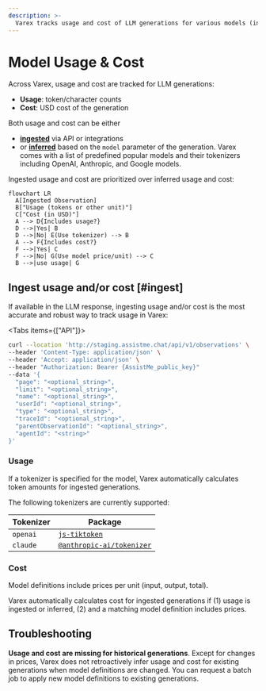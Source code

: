 ```yaml
---
description: >-
  Varex tracks usage and cost of LLM generations for various models (incl OpenAI, Anthropic, Google, and more). Add your own model definitions to track any model or custom pricing.
---
```


# Model Usage & Cost

Across Varex, usage and cost are tracked for LLM generations:

- **Usage**: token/character counts
- **Cost**: USD cost of the generation

Both usage and cost can be either

- [**ingested**](#ingest) via API or integrations
- or [**inferred**](#infer) based on the `model` parameter of the generation. Varex comes with a list of predefined popular models and their tokenizers including OpenAI, Anthropic, and Google models.

Ingested usage and cost are prioritized over inferred usage and cost:

```mermaid
flowchart LR
  A[Ingested Observation]
  B["Usage (tokens or other unit)"]
  C["Cost (in USD)"]
  A --> D{Includes usage?}
  D -->|Yes| B
  D -->|No| E(Use tokenizer) --> B
  A --> F{Includes cost?}
  F -->|Yes| C
  F -->|No| G(Use model price/unit) --> C
  B -->|use usage| G
```

## Ingest usage and/or cost [#ingest]

If available in the LLM response, ingesting usage and/or cost is the most accurate and robust way to track usage in Varex:

<Tabs items={["API"]}>
  <Tab>
 
  ```bash
  curl --location 'http://staging.assistme.chat/api/v1/observations' \
  --header 'Content-Type: application/json' \
  --header 'Accept: application/json' \
  --header "Authorization: Bearer {AssistMe_public_key}"
  --data '{
    "page": "<optional_string>",
    "limit": "<optional_string>",
    "name": "<optional_string>",
    "userId": "<optional_string>",
    "type": "<optional_string>",
    "traceId": "<optional_string>",
    "parentObservationId": "<optional_string>",
    "agentId": "<string>"
  }'
  ```
 
  </Tab>


</Tabs>

### Usage

If a tokenizer is specified for the model, Varex automatically calculates token amounts for ingested generations.

The following tokenizers are currently supported:

| Tokenizer | Package                                                                            |
| --------- | ---------------------------------------------------------------------------------- |
| `openai`  | [`js-tiktoken`](https://www.npmjs.com/package/js-tiktoken)                         |
| `claude`  | [`@anthropic-ai/tokenizer`](https://www.npmjs.com/package/@anthropic-ai/tokenizer) |

### Cost

Model definitions include prices per unit (input, output, total).

Varex automatically calculates cost for ingested generations if (1) usage is ingested or inferred, (2) and a matching model definition includes prices.

## Troubleshooting

**Usage and cost are missing for historical generations**. Except for changes in prices, Varex does not retroactively infer usage and cost for existing generations when model definitions are changed. You can request a batch job to apply new model definitions to existing generations.
